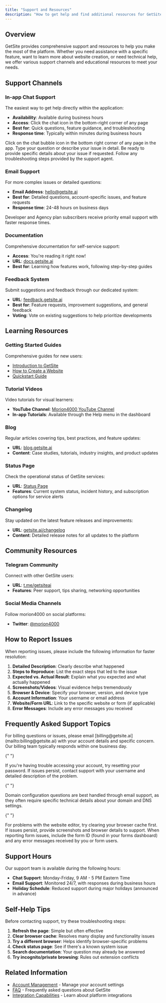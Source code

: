 ```yaml
---
title: "Support and Resources"
description: "How to get help and find additional resources for GetSite"
---
```


## Overview

GetSite provides comprehensive support and resources to help you make the most of the platform. Whether you need assistance with a specific feature, want to learn more about website creation, or need technical help, we offer various support channels and educational resources to meet your needs.

## Support Channels

### In-app Chat Support

The easiest way to get help directly within the application:

- **Availability**: Available during business hours
- **Access**: Click the chat icon in the bottom-right corner of any page
- **Best for**: Quick questions, feature guidance, and troubleshooting
- **Response time**: Typically within minutes during business hours

<Steps>
  <Step title="Access Chat Support">
    Click on the chat bubble icon in the bottom right corner of any page in the
    app.
  </Step>
  <Step title="Start a Conversation">
    Type your question or describe your issue in detail.
  </Step>
  <Step title="Provide Information">
    Be ready to provide specific details about your issue if requested.
  </Step>
  <Step title="Follow Instructions">
    Follow any troubleshooting steps provided by the support agent.
  </Step>
</Steps>

### Email Support

For more complex issues or detailed questions:

- **Email Address**: [hello@getsite.ai](mailto:hello@getsite.ai)
- **Best for**: Detailed questions, account-specific issues, and feature requests
- **Response time**: 24-48 hours on business days

<Card title="Priority Support" icon="star" color="#7b5dd6">
  Developer and Agency plan subscribers receive priority email support with
  faster response times.
</Card>

### Documentation

Comprehensive documentation for self-service support:

- **Access**: You're reading it right now!
- **URL**: [docs.getsite.ai](https://docs.getsite.ai)
- **Best for**: Learning how features work, following step-by-step guides

### Feedback System

Submit suggestions and feedback through our dedicated system:

- **URL**: [feedback.getsite.ai](https://feedback.getsite.ai)
- **Best for**: Feature requests, improvement suggestions, and general feedback
- **Voting**: Vote on existing suggestions to help prioritize developments

## Learning Resources

### Getting Started Guides

Comprehensive guides for new users:

- [Introduction to GetSite](/introduction)
- [How to Create a Website](/create-website)
- [Quickstart Guide](/quickstart)

### Tutorial Videos

Video tutorials for visual learners:

- **YouTube Channel**: [Morion4000 YouTube Channel](https://www.youtube.com/morion4000)
- **In-app Tutorials**: Available through the Help menu in the dashboard

### Blog

Regular articles covering tips, best practices, and feature updates:

- **URL**: [blog.getsite.ai](https://blog.getsite.ai)
- **Content**: Case studies, tutorials, industry insights, and product updates

### Status Page

Check the operational status of GetSite services:

- **URL**: [Status Page](https://stats.uptimerobot.com/49l3EvAEyS)
- **Features**: Current system status, incident history, and subscription options for service alerts

### Changelog

Stay updated on the latest feature releases and improvements:

- **URL**: [getsite.ai/changelog](https://www.getsite.ai/changelog)
- **Content**: Detailed release notes for all updates to the platform

## Community Resources

### Telegram Community

Connect with other GetSite users:

- **URL**: [t.me/getsiteai](https://t.me/getsiteai)
- **Features**: Peer support, tips sharing, networking opportunities

### Social Media Channels

Follow morion4000 on social platforms:

- **Twitter**: [@morion4000](https://x.com/morion4000)

## How to Report Issues

When reporting issues, please include the following information for faster resolution:

1. **Detailed Description**: Clearly describe what happened
2. **Steps to Reproduce**: List the exact steps that led to the issue
3. **Expected vs. Actual Result**: Explain what you expected and what actually happened
4. **Screenshots/Videos**: Visual evidence helps tremendously
5. **Browser & Device**: Specify your browser, version, and device type
6. **Account Information**: Your username or email address
7. **Website/Form URL**: Link to the specific website or form (if applicable)
8. **Error Messages**: Include any error messages you received

## Frequently Asked Support Topics

<AccordionGroup>
  <Accordion title="Billing and Subscription Issues">
    For billing questions or issues, please email
    [billing@getsite.ai](mailto:billing@getsite.ai) with your account details
    and specific concern. Our billing team typically responds within one
    business day.
  </Accordion>

{" "}

<Accordion title="Account Access Problems">
  If you're having trouble accessing your account, try resetting your password.
  If issues persist, contact support with your username and detailed description
  of the problem.
</Accordion>

{" "}

<Accordion title="Domain Configuration Help">
  Domain configuration questions are best handled through email support, as they
  often require specific technical details about your domain and DNS settings.
</Accordion>

{" "}

<Accordion title="Website Editor Issues">
  For problems with the website editor, try clearing your browser cache first.
  If issues persist, provide screenshots and browser details to support.
</Accordion>

  <Accordion title="Form Submission Problems">
    When reporting form issues, include the form ID (found in your forms
    dashboard) and any error messages received by you or form users.
  </Accordion>
</AccordionGroup>

## Support Hours

Our support team is available during the following hours:

- **Chat Support**: Monday-Friday, 9 AM - 5 PM Eastern Time
- **Email Support**: Monitored 24/7, with responses during business hours
- **Holiday Schedule**: Reduced support during major holidays (announced in advance)

## Self-Help Tips

Before contacting support, try these troubleshooting steps:

1. **Refresh the page**: Simple but often effective
2. **Clear browser cache**: Resolves many display and functionality issues
3. **Try a different browser**: Helps identify browser-specific problems
4. **Check status page**: See if there's a known system issue
5. **Search documentation**: Your question may already be answered
6. **Try incognito/private browsing**: Rules out extension conflicts

## Related Information

- [Account Management](/features/account-management) - Manage your account settings
- [FAQ](/resources/faq) - Frequently asked questions about GetSite
- [Integration Capabilities](/resources/integration-capabilities) - Learn about platform integrations
